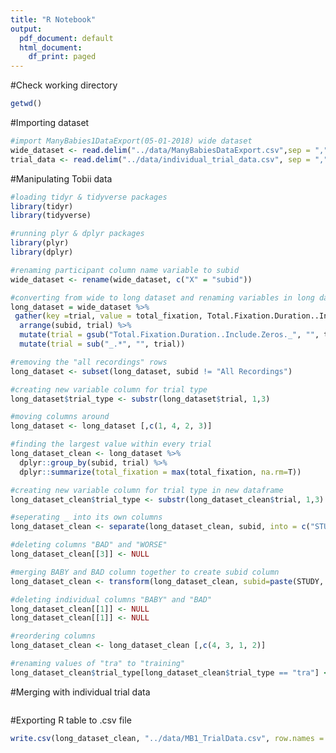 ```yaml
---
title: "R Notebook"
output:
  pdf_document: default
  html_document:
    df_print: paged
---
```


#Check working directory
```r
getwd()
```
#Importing dataset
```r
#import ManyBabies1DataExport(05-01-2018) wide dataset
wide_dataset <- read.delim("../data/ManyBabiesDataExport.csv",sep = ",")
trial_data <- read.delim("../data/individual_trial_data.csv", sep = ",")
```
#Manipulating Tobii data
```r
#loading tidyr & tidyverse packages
library(tidyr)
library(tidyverse)

#running plyr & dplyr packages
library(plyr)
library(dplyr)

#renaming participant column name variable to subid
wide_dataset <- rename(wide_dataset, c("X" = "subid"))

#converting from wide to long dataset and renaming variables in long dataset
long_dataset = wide_dataset %>%
 gather(key =trial, value = total_fixation, Total.Fixation.Duration..Include.Zeros._ADS1_ADS1_Sum:Total.Fixation.Duration..Include.Zeros._train2_train2_Sum.3, factor_key=TRUE) %>%
  arrange(subid, trial) %>%
  mutate(trial = gsub("Total.Fixation.Duration..Include.Zeros._", "", trial)) %>%
  mutate(trial = sub("_.*", "", trial)) 

#removing the "all recordings" rows
long_dataset <- subset(long_dataset, subid != "All Recordings")

#creating new variable column for trial type
long_dataset$trial_type <- substr(long_dataset$trial, 1,3)

#moving columns around 
long_dataset <- long_dataset [,c(1, 4, 2, 3)]

#finding the largest value within every trial 
long_dataset_clean <- long_dataset %>%
  dplyr::group_by(subid, trial) %>%
  dplyr::summarize(total_fixation = max(total_fixation, na.rm=T)) 

#creating new variable column for trial type in new dataframe
long_dataset_clean$trial_type <- substr(long_dataset_clean$trial, 1,3)

#seperating _ into its own columns
long_dataset_clean <- separate(long_dataset_clean, subid, into = c("STUDY", "STUDYID", "WORSE"))

#deleting columns "BAD" and "WORSE"
long_dataset_clean[[3]] <- NULL

#merging BABY and BAD column together to create subid column
long_dataset_clean <- transform(long_dataset_clean, subid=paste(STUDY, STUDYID, sep="_"))

#deleting individual columns "BABY" and "BAD"
long_dataset_clean[[1]] <- NULL
long_dataset_clean[[1]] <- NULL

#reordering columns
long_dataset_clean <- long_dataset_clean [,c(4, 3, 1, 2)]

#renaming values of "tra" to "training"
long_dataset_clean$trial_type[long_dataset_clean$trial_type == "tra"] <- "training"
```

#Merging with individual trial data
```r

```



#Exporting R table to .csv file
```r

write.csv(long_dataset_clean, "../data/MB1_TrialData.csv", row.names = FALSE)


```

